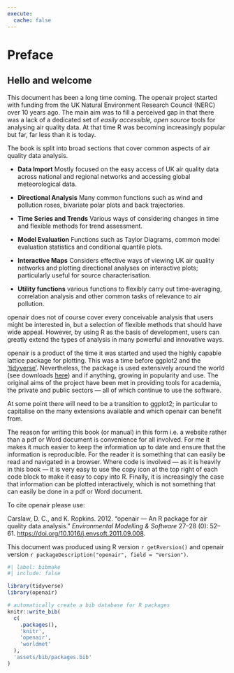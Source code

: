 ```yaml
---
execute: 
  cache: false
---
```


# Preface {.unnumbered}

## Hello and welcome {.unnumbered}

This document has been a long time coming. The [openair]{.pkg} project started with funding from the UK Natural Environment Research Council (NERC) over 10 years ago. The main aim was to fill a perceived gap in that there was a lack of a dedicated set of *easily accessible, open source* tools for analysing air quality data. At that time R was becoming increasingly popular but far, far less than it is today.

The book is split into broad sections that cover common aspects of air quality data analysis.

-   **Data Import** Mostly focused on the easy access of UK air quality data across national and regional networks and accessing global meteorological data.

-   **Directional Analysis** Many common functions such as wind and pollution roses, bivariate polar plots and back trajectories.

-   **Time Series and Trends** Various ways of considering changes in time and flexible methods for trend assessment.

-   **Model Evaluation** Functions such as Taylor Diagrams, common model evaluation statistics and conditional quantile plots.

-   **Interactive Maps** Considers effective ways of viewing UK air quality networks and plotting directional analyses on interactive plots; particularly useful for source characterisation.

-   **Utility functions** various functions to flexibly carry out time-averaging, correlation analysis and other common tasks of relevance to air pollution.

[openair]{.pkg} does not of course cover every conceivable analysis that users might be interested in, but a selection of flexible methods that should have wide appeal. However, by using R as the basis of development, users can greatly extend the types of analysis in many powerful and innovative ways.

[openair]{.pkg} is a product of the time it was started and used the highly capable [lattice]{.pkg} package for plotting. This was a time before [ggplot2]{.pkg} and the ['tidyverse'](https://www.tidyverse.org). Nevertheless, the package is used extensively around the world (see downloads [here](https://davidcarslaw.github.io/openair/)) and if anything, growing in popularity and use. The original aims of the project have been met in providing tools for academia, the private and public sectors --- all of which continue to use the software.

At some point there will need to be a transition to [ggplot2]{.pkg}; in particular to capitalise on the many extensions available and which [openair]{.pkg} can benefit from.

The reason for writing this book (or manual) in this form i.e. a website rather than a pdf or Word document is convenience for all involved. For me it makes it much easier to keep the information up to date and ensure that the information is reproducible. For the reader it is something that can easily be read and navigated in a browser. Where code is involved --- as it is heavily in this book --- it is very easy to use the copy icon at the top right of each code block to make it easy to copy into R. Finally, it is increasingly the case that information can be plotted interactively, which is not something that can easily be done in a pdf or Word document.

To cite [openair]{.pkg} please use:

Carslaw, D. C., and K. Ropkins. 2012. "openair --- An R package for air quality data analysis." *Environmental Modelling & Software* 27--28 (0): 52--61. <https://doi.org/10.1016/j.envsoft.2011.09.008>.

This document was produced using R version `r getRversion()` and [openair]{.pkg} version `r packageDescription("openair", field = "Version")`.

```r
#| label: bibmake
#| include: false

library(tidyverse)
library(openair)

# automatically create a bib database for R packages
knitr::write_bib(
  c(
    .packages(),
    'knitr',
    'openair',
    'worldmet'
  ),
  'assets/bib/packages.bib'
)
```
